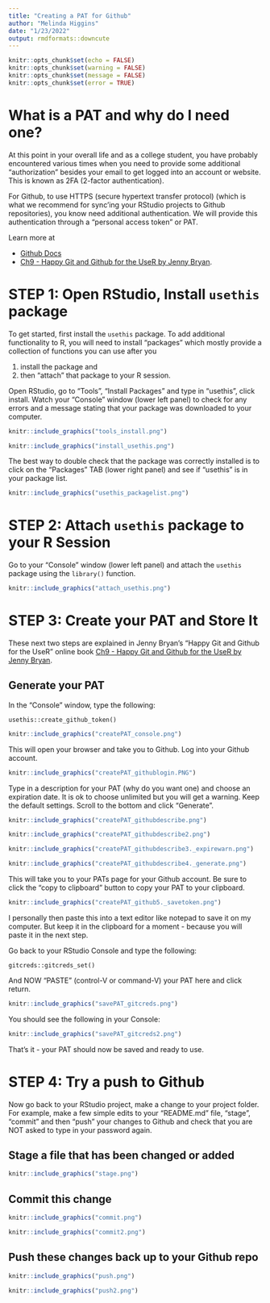 ```yaml
---
title: "Creating a PAT for Github"
author: "Melinda Higgins"
date: "1/23/2022"
output: rmdformats::downcute
---
```


```r
knitr::opts_chunk$set(echo = FALSE)
knitr::opts_chunk$set(warning = FALSE)
knitr::opts_chunk$set(message = FALSE)
knitr::opts_chunk$set(error = TRUE)
```

# What is a PAT and why do I need one?

At this point in your overall life and as a college student, you have probably encountered various times when you need to provide some additional "authorization" besides your email to get logged into an account or website. This is known as 2FA (2-factor authentication).

For Github, to use HTTPS (secure hypertext transfer protocol) (which is what we recommend for sync'ing your RStudio projects to Github repositories), you know need additional authentication. We will provide this authentication through a "personal access token" or PAT.

Learn more at

-   [Github Docs](https://docs.github.com/en/authentication/keeping-your-account-and-data-secure/creating-a-personal-access-token)
-   [Ch9 - Happy Git and Github for the UseR by Jenny Bryan](https://happygitwithr.com/https-pat.html).

# STEP 1: Open RStudio, Install `usethis` package

To get started, first install the `usethis` package. To add additional functionality to R, you will need to install "packages" which mostly provide a collection of functions you can use after you

1.  install the package and
2.  then "attach" that package to your R session.

Open RStudio, go to "Tools", "Install Packages" and type in "usethis", click install. Watch your "Console" window (lower left panel) to check for any errors and a message stating that your package was downloaded to your computer.

```r
knitr::include_graphics("tools_install.png")
```

```r
knitr::include_graphics("install_usethis.png")
```

The best way to double check that the package was correctly installed is to click on the "Packages" TAB (lower right panel) and see if "usethis" is in your package list.

```r
knitr::include_graphics("usethis_packagelist.png")
```

# STEP 2: Attach `usethis` package to your R Session

Go to your "Console" window (lower left panel) and attach the `usethis` package using the `library()` function.

```r
knitr::include_graphics("attach_usethis.png")
```

# STEP 3: Create your PAT and Store It

These next two steps are explained in Jenny Bryan's "Happy Git and Github for the UseR" online book [Ch9 - Happy Git and Github for the UseR by Jenny Bryan](https://happygitwithr.com/https-pat.html).

## Generate your PAT

In the "Console" window, type the following:

`usethis::create_github_token()`

```r
knitr::include_graphics("createPAT_console.png")
```

This will open your browser and take you to Github. Log into your Github account.

```r
knitr::include_graphics("createPAT_githublogin.PNG")
```

Type in a description for your PAT (why do you want one) and choose an expiration date. It is ok to choose unlimited but you will get a warning. Keep the default settings. Scroll to the bottom and click "Generate".

```r
knitr::include_graphics("createPAT_githubdescribe.png")
```

```r
knitr::include_graphics("createPAT_githubdescribe2.png")
```

```r
knitr::include_graphics("createPAT_githubdescribe3._expirewarn.png")
```

```r
knitr::include_graphics("createPAT_githubdescribe4._generate.png")
```

This will take you to your PATs page for your Github account. Be sure to click the "copy to clipboard" button to copy your PAT to your clipboard.

```r
knitr::include_graphics("createPAT_github5._savetoken.png")
```

I personally then paste this into a text editor like notepad to save it on my computer. But keep it in the clipboard for a moment - because you will paste it in the next step.

Go back to your RStudio Console and type the following:

`gitcreds::gitcreds_set()`

And NOW "PASTE" (control-V or command-V) your PAT here and click return.

```r
knitr::include_graphics("savePAT_gitcreds.png")
```

You should see the following in your Console:

```r
knitr::include_graphics("savePAT_gitcreds2.png")
```

That's it - your PAT should now be saved and ready to use.

# STEP 4: Try a push to Github

Now go back to your RStudio project, make a change to your project folder. For example, make a few simple edits to your "README.md" file, "stage", "commit" and then "push" your changes to Github and check that you are NOT asked to type in your password again.

## Stage a file that has been changed or added

```r
knitr::include_graphics("stage.png")
```

## Commit this change

```r
knitr::include_graphics("commit.png")
```

```r
knitr::include_graphics("commit2.png")
```

## Push these changes back up to your Github repo

```r
knitr::include_graphics("push.png")
```

```r
knitr::include_graphics("push2.png")
```

